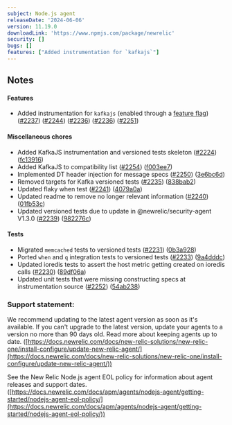 ```yaml
---
subject: Node.js agent
releaseDate: '2024-06-06'
version: 11.19.0
downloadLink: 'https://www.npmjs.com/package/newrelic'
security: []
bugs: []
features: ["Added instrumentation for `kafkajs`"]
---
```


## Notes

#### Features

* Added instrumentation for `kafkajs` (enabled through a [feature flag](https://github.com/newrelic/node-newrelic/blob/f003ee78204149c7905cb17cb4f084aeac1ba751/documentation/feature-flags.md#kakfajs_instrumentation)) ([#2237](https://github.com/newrelic/node-newrelic/pull/2237)) ([#2244](https://github.com/newrelic/node-newrelic/pull/2244)) ([#2236](https://github.com/newrelic/node-newrelic/pull/2236)) ([#2236](https://github.com/newrelic/node-newrelic/pull/2236)) ([#2251](https://github.com/newrelic/node-newrelic/pull/2251))

#### Miscellaneous chores

* Added KafkaJS instrumentation and versioned tests skeleton ([#2224](https://github.com/newrelic/node-newrelic/pull/2224)) ([fc13916](https://github.com/newrelic/node-newrelic/commit/fc13916b94b813d028270dfccfed292af91875fb))
* Added KafkaJS to compatibility list ([#2254](https://github.com/newrelic/node-newrelic/pull/2254)) ([f003ee7](https://github.com/newrelic/node-newrelic/commit/f003ee78204149c7905cb17cb4f084aeac1ba751))
* Implemented DT header injection for message specs ([#2250](https://github.com/newrelic/node-newrelic/pull/2250)) ([3e6bc6d](https://github.com/newrelic/node-newrelic/commit/3e6bc6d5485fd6e236c6f0a58922d698c00c920f))
* Removed targets for Kafka versioned tests ([#2235](https://github.com/newrelic/node-newrelic/pull/2235)) ([838bab2](https://github.com/newrelic/node-newrelic/commit/838bab2ff425f5acb111a19f397760ed01c1bdde))
* Updated flaky when test ([#2241](https://github.com/newrelic/node-newrelic/pull/2241)) ([4079a0a](https://github.com/newrelic/node-newrelic/commit/4079a0ae38e584181eec284963560341941c5dd3))
* Updated readme to remove no longer relevant information ([#2240](https://github.com/newrelic/node-newrelic/pull/2240)) ([01fb53c](https://github.com/newrelic/node-newrelic/commit/01fb53cfe3c7df63bc2ef03d85991edb159569a6))
* Updated versioned tests due to update in @newrelic/security-agent V1.3.0 ([#2239](https://github.com/newrelic/node-newrelic/pull/2239)) ([982276c](https://github.com/newrelic/node-newrelic/commit/982276cd4fca57bbf64219e846a0a93cdfb3400b))

#### Tests

* Migrated `memcached` tests to versioned tests ([#2231](https://github.com/newrelic/node-newrelic/pull/2231)) ([0b3a928](https://github.com/newrelic/node-newrelic/commit/0b3a9284dc5bdc7755d176739186ea3c15cde23e))
* Ported `when` and `q` integration tests to versioned tests ([#2233](https://github.com/newrelic/node-newrelic/pull/2233)) ([9a4dddc](https://github.com/newrelic/node-newrelic/commit/9a4dddc64ce69ea63866d1ebaf6b86b9234c99ea))
* Updated ioredis tests to assert the host metric getting created on ioredis calls ([#2230](https://github.com/newrelic/node-newrelic/pull/2230)) ([89df06a](https://github.com/newrelic/node-newrelic/commit/89df06a6b885f8789e68d2b8047bada61db62e24))
* Updated unit tests that were missing constructing specs at instrumentation source ([#2252](https://github.com/newrelic/node-newrelic/pull/2252)) ([54ab238](https://github.com/newrelic/node-newrelic/commit/54ab238436717b5a248f40374e174f1b19217a0c))

### Support statement:

We recommend updating to the latest agent version as soon as it's available. If you can't upgrade to the latest version, update your agents to a version no more than 90 days old. Read more about keeping agents up to date. ([https://docs.newrelic.com/docs/new-relic-solutions/new-relic-one/install-configure/update-new-relic-agent/](https://docs.newrelic.com/docs/new-relic-solutions/new-relic-one/install-configure/update-new-relic-agent/))

See the New Relic Node.js agent EOL policy for information about agent releases and support dates. ([https://docs.newrelic.com/docs/apm/agents/nodejs-agent/getting-started/nodejs-agent-eol-policy/](https://docs.newrelic.com/docs/apm/agents/nodejs-agent/getting-started/nodejs-agent-eol-policy/))
